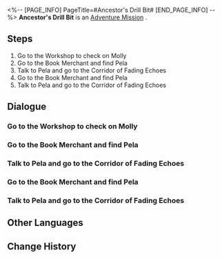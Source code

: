<%-- [PAGE_INFO]
PageTitle=#Ancestor's Drill Bit#
[END_PAGE_INFO] --%>
{{Stub|Dialogue, characters, and location(s)}}
{{Mission Infobox
|id            = 2011301
|title         = 
|image         = Mission Ancestor's Drill Bit.png
|type          = Adventure
|event_name    = 
|chapter       = 
|requirements  = [[Adventure Mission]] ''[[Out of Control]]'' completed
|summary       = You and Pela have suffered a lot in the Corridor of Fading Echoes, but you found the key Molly needed and helped her find peace. All is well that ends well!
|characters    = <!--characters that appear in this mission-->
|startLocation = <!--location as it intially appears on the mission screen-->
|world         = <!--i.e. Penacony-->
|area          = <!--i.e. A Child's Dream-->
|prev          = 
|next          = Ancestor's Drill Bit
|exp           = 
|credits       = 
|stellarJade   = 
|other         = 
}}
'''Ancestor's Drill Bit''' is an [[Adventure Mission]]<!--in [world]-->.

==Steps==
# Go to the Workshop to check on Molly
# Go to the Book Merchant and find Pela
# Talk to Pela and go to the Corridor of Fading Echoes
# Go to the Book Merchant and find Pela
# Talk to Pela and go to the Corridor of Fading Echoes

<!--
==Gameplay Notes==

--><!--
==Trial Character==

-->
==Dialogue==
{{Stub Dialogue}}
===Go to the Workshop to check on Molly===
{{Mission Description|type=adventure|location=<!--to be added-->|Serval sends you a message to thank you for helping Molly and invites you to accompany Molly in the "Workshop."<br />According to Serval, Molly hasn't recovered from that accident. Go to the "Workshop" to check on Molly when you're free.}}
{{Dialogue Start}}
:{{tx}}
{{Dialogue End}}

===Go to the Book Merchant and find Pela===
{{Mission Description|type=adventure|location=<!--to be added-->|update|Molly, who is currently homeless, has become a friend of Serval. When you find them, they are working on Molly's family treasure, the mechanism box, as if they had been partners for years.<br />The two decide to ask for Pela's help because they find nothing. Go to the Book Merchant's place with them to find Pela.}}
{{Dialogue Start}}
:{{tx}}
{{Dialogue End}}

===Talk to Pela and go to the Corridor of Fading Echoes===
{{Mission Description|type=adventure|location=<!--to be added-->|update|Pela's embarrassment piqued your curiosity, but now isn't the time to tease her...<br />You've discovered a clue written on the family heirloom that points you towards an old fort called the Corridor of Fading Echoes. Go with Pela to explore it.}}
{{Dialogue Start}}
:{{tx}}
{{Dialogue End}}

===Go to the Book Merchant and find Pela===
{{Mission Description|type=adventure|location=<!--to be added-->|update|Molly, who is currently homeless, has become a friend of Serval. When you find them, they are working on Molly's family treasure, the mechanism box, as if they had been partners for years.<br />The two decide to ask for Pela's help because they find nothing. Go to the Book Merchant's place with them to find Pela.}}
{{Dialogue Start}}
:{{tx}}
{{Dialogue End}}

===Talk to Pela and go to the Corridor of Fading Echoes===
{{Mission Description|type=adventure|location=<!--to be added-->|update|Pela's embarrassment piqued your curiosity, but now isn't the time to tease her...<br />You've discovered a clue written on the family heirloom that points you towards an old fort called the Corridor of Fading Echoes. Go with Pela to explore it.}}
{{Dialogue Start}}
:{{tx}}
{{Dialogue End}}

==Other Languages==
{{Other Languages
|en   = Ancestor's Drill Bit
|zhs  = 祖辈的钻头
|zht  = 祖輩的鑽頭
|ja   = 祖先のドリル
|ko   = 조상님의 드릴
|es   = El taladro de los ancestros
|fr   = Le foret de l'ancêtre
|ru   = Сверло предка
|th   = สว่านของบรรพบุรุษ
|vi   = Mũi Khoan Của Tổ Tiên
|de   = Bohrer der Ahnen
|id   = Bor Leluhur
|pt   = Broca do Ancestral
}}

==Change History==
{{Change History|1.0}}
